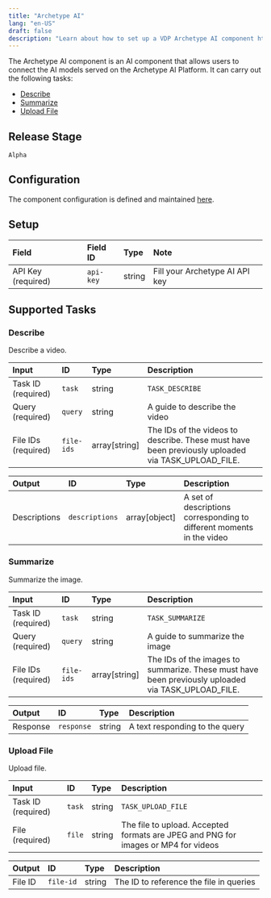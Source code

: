 ```yaml
---
title: "Archetype AI"
lang: "en-US"
draft: false
description: "Learn about how to set up a VDP Archetype AI component https://github.com/instill-ai/instill-core"
---
```


The Archetype AI component is an AI component that allows users to connect the AI models served on the Archetype AI Platform.
It can carry out the following tasks:

- [Describe](#describe)
- [Summarize](#summarize)
- [Upload File](#upload-file)



## Release Stage

`Alpha`



## Configuration

The component configuration is defined and maintained [here](https://github.com/instill-ai/component/blob/main/ai/archetypeai/v0/config/definition.json).




## Setup


| Field | Field ID | Type | Note |
| :--- | :--- | :--- | :--- |
| API Key (required) | `api-key` | string | Fill your Archetype AI API key |




## Supported Tasks

### Describe

Describe a video.


| Input | ID | Type | Description |
| :--- | :--- | :--- | :--- |
| Task ID (required) | `task` | string | `TASK_DESCRIBE` |
| Query (required) | `query` | string | A guide to describe the video |
| File IDs (required) | `file-ids` | array[string] | The IDs of the videos to describe. These must have been previously uploaded via TASK_UPLOAD_FILE. |



| Output | ID | Type | Description |
| :--- | :--- | :--- | :--- |
| Descriptions | `descriptions` | array[object] | A set of descriptions corresponding to different moments in the video |






### Summarize

Summarize the image.


| Input | ID | Type | Description |
| :--- | :--- | :--- | :--- |
| Task ID (required) | `task` | string | `TASK_SUMMARIZE` |
| Query (required) | `query` | string | A guide to summarize the image |
| File IDs (required) | `file-ids` | array[string] | The IDs of the images to summarize. These must have been previously uploaded via TASK_UPLOAD_FILE. |



| Output | ID | Type | Description |
| :--- | :--- | :--- | :--- |
| Response | `response` | string | A text responding to the query |






### Upload File

Upload file.


| Input | ID | Type | Description |
| :--- | :--- | :--- | :--- |
| Task ID (required) | `task` | string | `TASK_UPLOAD_FILE` |
| File (required) | `file` | string | The file to upload. Accepted formats are JPEG and PNG for images or MP4 for videos |



| Output | ID | Type | Description |
| :--- | :--- | :--- | :--- |
| File ID | `file-id` | string | The ID to reference the file in queries |







